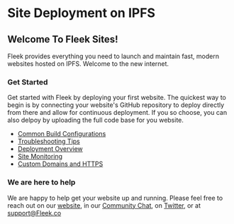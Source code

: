# Site Deployment on IPFS

## Welcome To Fleek Sites!

Fleek provides everything you need to launch and maintain fast, modern websites hosted on IPFS. Welcome to the new internet.

### Get Started

Get started with Fleek by deploying your first website. The quickest way to begin is by connecting your website's GitHub repository to deploy directly from there and allow for continuous deployment.
If you so choose, you can also delpoy by uploading the full code base for you website.

- [Common Build Configurations](/Sites/BuildConfigurations/)
- [Troubleshooting Tips](/Sites/Troubleshooting)
- [Deployment Overview](/Sites/SiteDeploys)
- [Site Monitoring](/Sites/MonitorSites)
- [Custom Domains and HTTPS](/Sites/DomainHTTPS)

### We are here to help

We are happy to help get your website up and running. Please feel free to reach out on our [website](https://Fleek.co), in our [Community Chat](https://join.slack.com/t/fleek-public/shared_invite/zt-bxna7y1d-PbVdut4rgHt5jM6Zjg9g9A), on [Twitter](https://twitter.com/FleekHQ), or at support@Fleek.co
